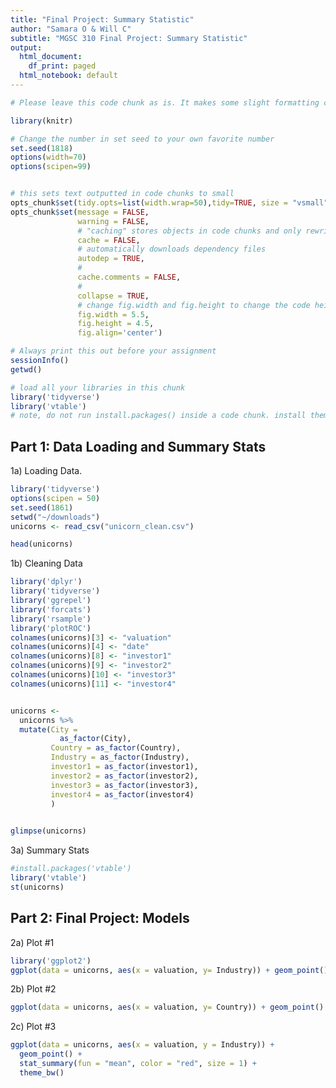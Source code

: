 ```yaml
---
title: "Final Project: Summary Statistic"
author: "Samara O & Will C"
subtitle: "MGSC 310 Final Project: Summary Statistic"
output:
  html_document:
    df_print: paged
  html_notebook: default
---
```


```r

# Please leave this code chunk as is. It makes some slight formatting changes to alter the output to be more aesthetically pleasing. 

library(knitr)

# Change the number in set seed to your own favorite number
set.seed(1818)
options(width=70)
options(scipen=99)


# this sets text outputted in code chunks to small
opts_chunk$set(tidy.opts=list(width.wrap=50),tidy=TRUE, size = "vsmall")  
opts_chunk$set(message = FALSE,                                          
               warning = FALSE,
               # "caching" stores objects in code chunks and only rewrites if you change things
               cache = FALSE,                               
               # automatically downloads dependency files
               autodep = TRUE,
               # 
               cache.comments = FALSE,
               # 
               collapse = TRUE,
               # change fig.width and fig.height to change the code height and width by default
               fig.width = 5.5,  
               fig.height = 4.5,
               fig.align='center')


```

```r

# Always print this out before your assignment
sessionInfo()
getwd()

```


<!-- ### start answering your problem set here -->
<!-- You may export your homework in either html or pdf, with the former usually being easier. 
     To export or compile your Rmd file: click above on 'Knit' then 'Knit to HTML' -->
<!-- Be sure to submit both your .Rmd file and the compiled .html or .pdf file for full credit -->


```r

# load all your libraries in this chunk 
library('tidyverse')
library('vtable')
# note, do not run install.packages() inside a code chunk. install them in the console outside of a code chunk. 

```



## Part 1: Data Loading and Summary Stats

1a) Loading Data. 
```r

library('tidyverse')
options(scipen = 50)
set.seed(1861)
setwd("~/downloads")
unicorns <- read_csv("unicorn_clean.csv") 

head(unicorns)

```


1b) Cleaning Data

```r
library('dplyr')
library('tidyverse')
library('ggrepel')
library('forcats')
library('rsample')
library('plotROC')
colnames(unicorns)[3] <- "valuation"
colnames(unicorns)[4] <- "date"
colnames(unicorns)[8] <- "investor1"
colnames(unicorns)[9] <- "investor2"
colnames(unicorns)[10] <- "investor3"
colnames(unicorns)[11] <- "investor4"


unicorns <-
  unicorns %>%
  mutate(City = 
           as_factor(City),
         Country = as_factor(Country),
         Industry = as_factor(Industry),
         investor1 = as_factor(investor1),
         investor2 = as_factor(investor2),
         investor3 = as_factor(investor3),
         investor4 = as_factor(investor4)
         )

  
glimpse(unicorns)

```

3a) Summary Stats

```r

#install.packages('vtable')
library('vtable')
st(unicorns)

```




## Part 2: Final Project: Models

2a) Plot #1


```r

library('ggplot2')
ggplot(data = unicorns, aes(x = valuation, y= Industry)) + geom_point() + geom_smooth()

```


2b) Plot #2


```r

ggplot(data = unicorns, aes(x = valuation, y= Country)) + geom_point() + geom_smooth()

```


2c) Plot #3


```r

ggplot(data = unicorns, aes(x = valuation, y = Industry)) + 
  geom_point() + 
  stat_summary(fun = "mean", color = "red", size = 1) +
  theme_bw()

```


